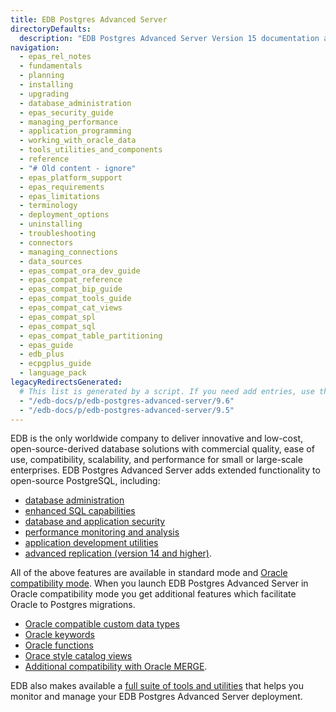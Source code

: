 ```yaml
---
title: EDB Postgres Advanced Server
directoryDefaults:
  description: "EDB Postgres Advanced Server Version 15 documentation and release notes. Oracle database compatibility with higher security and data redaction for enterprises."
navigation:
  - epas_rel_notes
  - fundamentals
  - planning
  - installing
  - upgrading
  - database_administration
  - epas_security_guide
  - managing_performance
  - application_programming
  - working_with_oracle_data
  - tools_utilities_and_components
  - reference
  - "# Old content - ignore"
  - epas_platform_support
  - epas_requirements
  - epas_limitations
  - terminology
  - deployment_options
  - uninstalling
  - troubleshooting
  - connectors
  - managing_connections
  - data_sources 
  - epas_compat_ora_dev_guide
  - epas_compat_reference
  - epas_compat_bip_guide
  - epas_compat_tools_guide
  - epas_compat_cat_views
  - epas_compat_spl
  - epas_compat_sql
  - epas_compat_table_partitioning
  - epas_guide
  - edb_plus
  - ecpgplus_guide
  - language_pack
legacyRedirectsGenerated:
  # This list is generated by a script. If you need add entries, use the `legacyRedirects` key.
  - "/edb-docs/p/edb-postgres-advanced-server/9.6"
  - "/edb-docs/p/edb-postgres-advanced-server/9.5"
---
```


EDB is the only worldwide company to deliver innovative and low-cost, open-source-derived database solutions with commercial quality, ease of use, compatibility, scalability, and performance for small or large-scale enterprises. EDB Postgres Advanced Server adds extended functionality to open-source PostgreSQL, including:
- [database administration](/epas/latest/database_administration)
- [enhanced SQL capabilities](/epas/latest/application_programming/15_enhanced_sql_and_other_misc_features/)
- [database and application security](/epas/latest/epas_security_guide)
- [performance monitoring and analysis](/epas/latest/managing_performance)
- [application development utilities](/epas/latest/application_programming)
- [advanced replication (version 14 and higher)](https://www.enterprisedb.com/docs/pgd/latest/). 

All of the above features are available in standard mode and [Oracle compatibility mode](/epas/latest/working_with_oracle_data). When you launch EDB Postgres Advanced Server in Oracle compatibility mode you get additional features which facilitate Oracle to Postgres migrations.
- [Oracle compatible custom data types](/epas/latest/reference/sql_reference/02_the_sql_language/02_data_types/)
- [Oracle keywords](/epas/latest/reference/sql_reference/02_the_sql_language/01_sql_syntax/)
- [Oracle functions](/epas/latest/reference/sql_reference/02_the_sql_language/03_functions_and_operators/)
- [Orace style catalog views](/epas/latest/reference/oracle_compatibility_reference/epas_compat_cat_views/)
- [Additional compatibility with Oracle MERGE](/epas/latest/reference/oracle_compatibility_reference/epas_compat_sql/65a_merge.mdx). 

EDB also makes available a [full suite of tools and utilities](epas/latest/tools_utilities_and_components) that helps you monitor and manage your EDB Postgres Advanced Server deployment.
